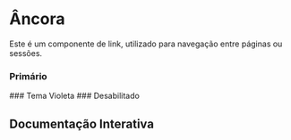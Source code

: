 

<Meta of={Story} />

# Âncora

Este é um componente de link, utilizado para navegação entre páginas ou sessões.

### Primário

<Canvas of={Story.Primary} layout="centered" />
### Tema Violeta
<Canvas of={Story.Violet} layout="centered" />
### Desabilitado
<Canvas of={Story.Disabled} layout="centered" />

## Documentação Interativa

<Primary />
<Controls />
